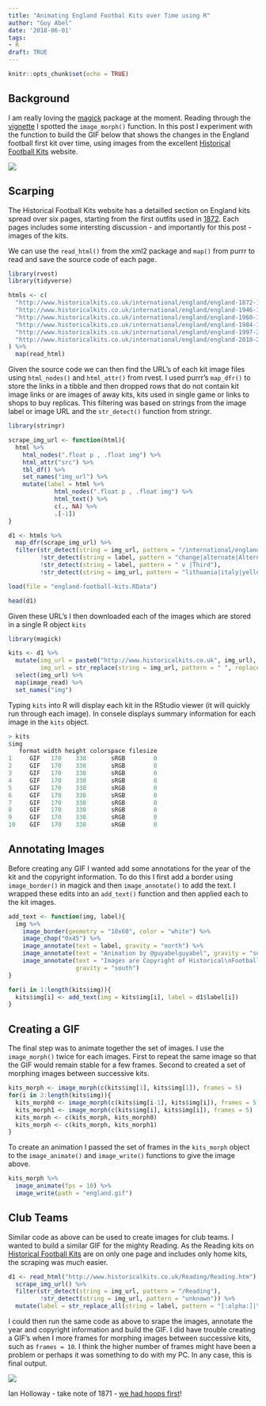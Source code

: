 ```yaml
---
title: "Animating England Footbal Kits over Time using R"
author: "Guy Abel"
date: '2018-06-01'
tags:
- R
draft: TRUE
---
```


```r
knitr::opts_chunk$set(echo = TRUE)
```

## Background

I am really loving the [magick](https://cran.r-project.org/web/packages/magick/) package at the moment. Reading through the [vignette](https://cran.r-project.org/web/packages/magick/vignettes/intro.html) I spotted the `image_morph()` function. In this post I experiment with the function to build the GIF below that shows the changes in the England football first kit over time, using images from the excellent [Historical Football Kits](http://www.historicalkits.co.uk/) website.

![ ](/img/abel-england.gif)

## Scarping

The Historical Football Kits website has a detailled section on England kits spread over six pages, starting from the first outfits used in [1872](http://www.historicalkits.co.uk/international/england/england-1872-1939.html). Each pages includes some intersting discussion - and importantly for this post - images of the kits.

We can use the `read_html()` from the xml2 package and `map()` from purrr to read and save the source code of each page.
```r
library(rvest)
library(tidyverse)

htmls <- c( 
  "http://www.historicalkits.co.uk/international/england/england-1872-1939.html",
  "http://www.historicalkits.co.uk/international/england/england-1946-1960.html",
  "http://www.historicalkits.co.uk/international/england/england-1960-1983.html",
  "http://www.historicalkits.co.uk/international/england/england-1984-1997.html",
  "http://www.historicalkits.co.uk/international/england/england-1997-2010.html",
  "http://www.historicalkits.co.uk/international/england/england-2010-2019.html"
) %>%
  map(read_html)
```

Given the source code we can then find the URL's of each kit image files using `html_nodes()` and `html_attr()` from rvest. I used purrr's `map_dfr()` to store the links in a tibble and then dropped rows that do not contain kit image links or are images of away kits, kits used in single game or links to shops to buy replicas. This filtering was based on strings from the image label or image URL and the `str_detect()` function from stringr.

```r
library(stringr)

scrape_img_url <- function(html){
  html %>%
    html_nodes(".float p , .float img") %>%
    html_attr("src") %>%
    tbl_df() %>%
    set_names("img_url") %>%
    mutate(label = html %>% 
             html_nodes(".float p , .float img") %>%
             html_text() %>%
             c(., NA) %>%
             .[-1])
}

d1 <- htmls %>% 
  map_dfr(scrape_img_url) %>%
  filter(str_detect(string = img_url, pattern = "/international/england"),
         !str_detect(string = label, pattern = "change|alternate|Alternate|Change"),
         !str_detect(string = label, pattern = " v |Third"),
         !str_detect(string = img_url, pattern = "lithuania|italy|yellow|red"))
```

```r
load(file = "england-football-kits.RData")
```

```r
head(d1)
```

Given these URL's I then downloaded each of the images which are stored in a single R object `kits`

```r
library(magick)

kits <- d1 %>%
  mutate(img_url = paste0("http://www.historicalkits.co.uk", img_url),
         img_url = str_replace(string = img_url, pattern = " ", replacement = "%20")) %>%
  select(img_url) %>%
  map(image_read) %>%
  set_names("img")
```

Typing `kits` into R will display each kit in the RStudio viewer (it will quickly run through each image). In consele displays summary information for each image in the `kits` object.

```r
> kits
$img
   format width height colorspace filesize
1     GIF   170    338       sRGB        0
2     GIF   170    338       sRGB        0
3     GIF   170    338       sRGB        0
4     GIF   170    338       sRGB        0
5     GIF   170    338       sRGB        0
6     GIF   170    338       sRGB        0
7     GIF   170    338       sRGB        0
8     GIF   170    338       sRGB        0
9     GIF   170    338       sRGB        0
10    GIF   170    338       sRGB        0

```

## Annotating Images

Before creating any GIF I wanted add some annotations for the year of the kit and the copyright information. To do this I first add a border using `image_border()` in magick and then `image_annotate()` to add the text. I wrapped these edits into an `add_text()` function and then applied each to the kit images.

```r
add_text <- function(img, label){
  img %>%
    image_border(geometry = "10x60", color = "white") %>%
    image_chop("0x45") %>%
    image_annotate(text = label, gravity = "north") %>%
    image_annotate(text = "Animation by @guyabelguyabel", gravity = "south", location = "+0+45") %>%
    image_annotate(text = "Images are Copyright of Historical\nFootball Kits and reproduced by\nkind permission.",
                   gravity = "south")
}

for(i in 1:length(kits$img)){
  kits$img[i] <- add_text(img = kits$img[i], label = d1$label[i])
}
```

## Creating a GIF

The final step was to animate together the set of images. I use the `image_morph()` twice for each images. First to repeat the same image so that the GIF would remain stable for a few frames. Second to created a set of morphing images between successive kits. 

```r
kits_morph <- image_morph(c(kits$img[1], kits$img[1]), frames = 5)
for(i in 2:length(kits$img)){
  kits_morph0 <- image_morph(c(kits$img[i-1], kits$img[i]), frames = 5)
  kits_morph1 <- image_morph(c(kits$img[i], kits$img[i]), frames = 5)
  kits_morph <- c(kits_morph, kits_morph0)
  kits_morph <- c(kits_morph, kits_morph1)
}
```

To create an animation I passed the set of frames in the `kits_morph` object to the `image_animate()` and `image_write()` functions to give the image above. 

```r
kits_morph %>%
  image_animate(fps = 10) %>%
  image_write(path = "england.gif")
```

## Club Teams

Similar code as above can be used to create images for club teams. I wanted to build a similar GIF for the mighty Reading. As the Reading kits on [Historical Football Kits](http://www.historicalkits.co.uk/Reading/Reading.htm) are on only one page and includes only home kits, the scraping was much easier.

```r
d1 <- read_html("http://www.historicalkits.co.uk/Reading/Reading.htm") %>%
  scrape_img_url() %>%
  filter(str_detect(string = img_url, pattern = "/Reading"),
         !str_detect(string = img_url, pattern = "unknown")) %>%
  mutate(label = str_replace_all(string = label, pattern = "[:alpha:]|\\s", replacement = ""))
```

I could then run the same code as above to srape the images, annotate the year and copyright information and build the GIF. I did have trouble creating a GIF's when I more frames for morphing images between successive kits, such as `frames = 10`. I think the higher number of frames might have been a problem or perhaps it was something to do with my PC. In any case, this is final output. 

![ ](/img/abel-reading.gif)

Ian Holloway - take note of 1871 - [we had hoops first](https://www.getreading.co.uk/news/reading-berkshire-news/sky-sports-pundit-ian-holloway-12023342)!
